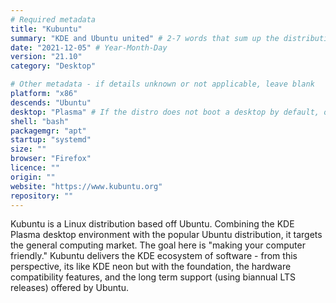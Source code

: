 ```yaml
---
# Required metadata
title: "Kubuntu"
summary: "KDE and Ubuntu united" # 2-7 words that sum up the distribution
date: "2021-12-05" # Year-Month-Day
version: "21.10"
category: "Desktop"

# Other metadata - if details unknown or not applicable, leave blank
platform: "x86"
descends: "Ubuntu"
desktop: "Plasma" # If the distro does not boot a desktop by default, or doesn't ship one, leave 'desktop' blank
shell: "bash"
packagemgr: "apt"
startup: "systemd"
size: ""
browser: "Firefox"
licence: ""
origin: ""
website: "https://www.kubuntu.org"
repository: ""
---
```


Kubuntu is a Linux distribution based off Ubuntu. Combining the KDE Plasma desktop environment with the popular Ubuntu distribution, it targets the general computing market. The goal here is "making your computer friendly." Kubuntu delivers the KDE ecosystem of software - from this perspective, its like KDE neon but with the foundation, the hardware compatibility features, and the long term support (using biannual LTS releases) offered by Ubuntu.
